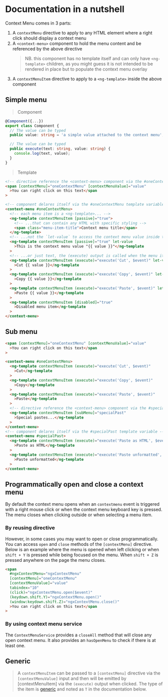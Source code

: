 
<Meta title="Context Menu/Documentation/In a nutshell" />

# Documentation in a nutshell

Context Menu comes in 3 parts:

1. A `contextMenu` directive to apply to any HTML element where a right click should display a context menu
2. A `<context-menu>` component to hold the menu content and be referenced by the above directive
   > NB. this component has no template itself and can only have `<ng-template>` children,
   > as you might guess it is not intended to be rendered in place but to populate the context menu overlay
3. A `contextMenuItem` directive to apply to a `<ng-template>` inside the above component

## Simple menu

> Component

```typescript
@Component({...})
export class Component {
  // The value can be typed
  public value: string = 'a simple value attached to the context menu';

  // The value can be typed
  public execute(text: string, value: string) {
    console.log(text, value);
  }
}
```

> Template

```html
<!-- directive reference the <context-menu> component via the #oneContextMenu template variable -->
<span [contextMenu]="oneContextMenu" [contextMenuValue]="value"
  >You can right click on this text</span
>

<!-- component delares itself via the #oneContextMenu template variable -->
<context-menu #oneContextMenu>
  <!-- each menu item is a <ng-template>... -->
  <ng-template contextMenuItem [passive]="true">
    <!-- ...that can contain any HTML with specific styling -->
    <span class="menu-item-title">Context menu title</span>
  </ng-template>
  <!-- ...not the `let-value` to access the context menu value inside the template -->
  <ng-template contextMenuItem [passive]="true" let-value
    >This is the context menu value "{{ value }}"</ng-template
  >
  <!-- ...or just text, the (execute) output is called when the menu item is clicked -->
  <ng-template contextMenuItem (execute)="execute('Cut', $event)" let-value
    >Cut {{ value }}</ng-template
  >
  <ng-template contextMenuItem (execute)="execute('Copy', $event)" let-value
    >Copy {{ value }}</ng-template
  >
  <ng-template contextMenuItem (execute)="execute('Paste', $event)" let-value
    >Paste {{ value }}</ng-template
  >
  <ng-template contextMenuItem [disabled]="true"
    >Disabled menu item</ng-template
  >
</context-menu>
```

## Sub menu

```html
<span [contextMenu]="oneContextMenu" [contextMenuValue]="value"
  >You can right click on this text</span
>

<context-menu #oneContextMenu>
  <ng-template contextMenuItem (execute)="execute('Cut', $event)"
    >Cut</ng-template
  >
  <ng-template contextMenuItem (execute)="execute('Copy', $event)"
    >Copy</ng-template
  >
  <ng-template contextMenuItem (execute)="execute('Paste', $event)"
    >Paste</ng-template
  >
  <!-- directive reference the <context-menu> component via the #specialPast template variable -->
  <ng-template contextMenuItem [subMenu]="specialPast"
    >Special pastes...</ng-template
  >
</context-menu>
<!-- component delares itself via the #specialPast template variable -->
<context-menu #specialPast>
  <ng-template contextMenuItem (execute)="execute('Paste as HTML', $event)"
    >Paste as HTML</ng-template
  >
  <ng-template contextMenuItem (execute)="execute('Paste unformatted', $event)"
    >Paste unformatted</ng-template
  >
</context-menu>
```

## Programmatically open and close a context menu

By default the context menu opens when an `contextmenu` event is triggered with a right mouse click or when the context menu keyboard key is pressed. The menu closes when clicking outside or when selecting a menu item.

### By reusing directive

However, in some cases you may want to open or close programmatically. You can access `open` and `close` methods of the `[contextMenu]` directive. Below is an example where the menu is opened when left clicking or when `shift + Y` is pressed while being focused on the menu. When `shift + Z` is pressed anywhere on the page the menu closes.

```html
<span
  #ngxContextMenu="ngxContextMenu"
  [contextMenu]="oneContextMenu"
  [contextMenuValue]="value"
  tabindex="10"
  (click)="ngxContextMenu.open($event)"
  (keydown.shift.Y)="ngxContextMenu.open()"
  (window:keydown.shift.Z)="ngxContextMenu.close()"
  >You can right click on this text</span
>
```

### By using context menu service

The `ContextMenuService` provides a `closeAll` method that will close any open context menu. It also provides an `hasOpenMenu` to check if there is at least one.

## Generic

> A `contextMenuItem` can be passed to a `[contextMenu]` directive via the `[contextMenuValue]` input and then will be emitted by \[contextMenuItem] via the `(execute)` output when clicked.
> The type of the item is [generic](https://www.typescriptlang.org/docs/handbook/2/generics.html) and noted as `T` in the documentation below.
